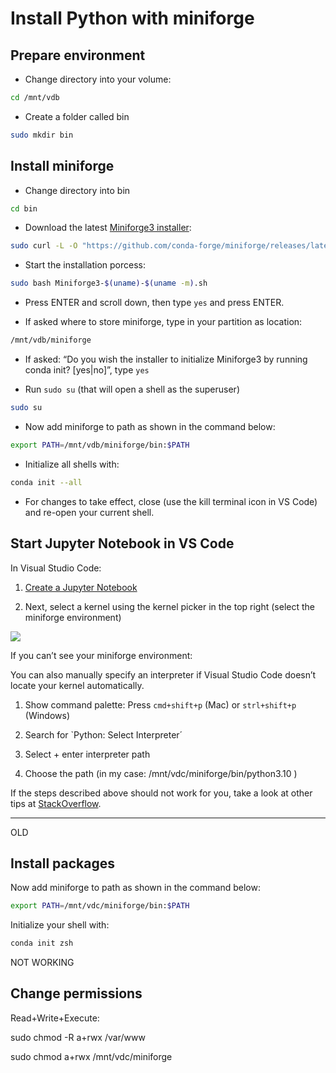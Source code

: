 # Install Python with miniforge

## Prepare environment

- Change directory into your volume:

```bash
cd /mnt/vdb
```

- Create a folder called bin

```bash
sudo mkdir bin
```


## Install miniforge

- Change directory into bin


```bash
cd bin
```

- Download the latest [Miniforge3 installer](https://github.com/conda-forge/miniforge):


```bash
sudo curl -L -O "https://github.com/conda-forge/miniforge/releases/latest/download/Miniforge3-$(uname)-$(uname -m).sh"
```

- Start the installation porcess:

```bash
sudo bash Miniforge3-$(uname)-$(uname -m).sh
```

- Press ENTER and scroll down, then type `yes` and press ENTER.

- If asked where to store miniforge, type in your partition as location:

```bash
/mnt/vdb/miniforge
```

- If asked: "Do you wish the installer to initialize Miniforge3
by running conda init? [yes|no]", type `yes`


- Run `sudo su` (that will open a shell as the superuser)

```bash
sudo su
```

- Now add miniforge to path as shown in the command below:

```bash
export PATH=/mnt/vdb/miniforge/bin:$PATH
```

- Initialize all shells with:

```bash
conda init --all
```

- For changes to take effect, close (use the kill terminal icon in VS Code) and re-open your current shell.


<!--

## Install ipykernel


- Open a shell as the superuser:


```bash
sudo su
```

- Install the package ipykernel

```bash
conda install ipykernel 
```

Type `exit` to exit this shell.


Now close your connection and restart.

-->

## Start Jupyter Notebook in VS Code

In Visual Studio Code:

1. [Create a Jupyter Notebook](https://code.visualstudio.com/docs/datascience/jupyter-notebooks#_create-or-open-a-jupyter-notebook)

1. Next, select a kernel using the kernel picker in the top right (select the miniforge environment)

![](https://code.visualstudio.com/assets/docs/datascience/jupyter/native-kernel-picker.png)


If you can't see your miniforge environment:

You can also manually specify an interpreter if Visual Studio Code doesn't locate your kernel automatically.

1. Show command palette: Press `cmd+shift+p` (Mac) or `strl+shift+p` (Windows)

1. Search for `Python: Select Interpreter´

1. Select + enter interpreter path 

1. Choose the path (in my case: /mnt/vdc/miniforge/bin/python3.10 )


If the steps described above should not work for you, take a look at other tips at [StackOverflow](https://stackoverflow.com/questions/43351596/activating-anaconda-environment-in-vscode).




-----

OLD

## Install packages

Now add miniforge to path as shown in the command below:

```bash
export PATH=/mnt/vdc/miniforge/bin:$PATH
```

Initialize your shell with:

```bash
conda init zsh
```




NOT WORKING

## Change permissions

Read+Write+Execute:

sudo chmod -R a+rwx /var/www


sudo chmod a+rwx /mnt/vdc/miniforge
